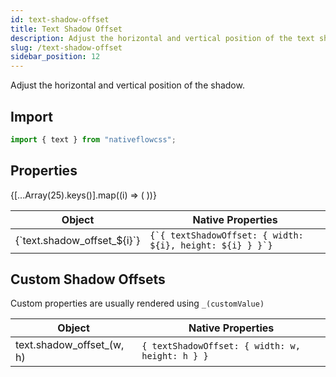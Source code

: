 ```yaml
---
id: text-shadow-offset
title: Text Shadow Offset
description: Adjust the horizontal and vertical position of the text shadow.
slug: /text-shadow-offset
sidebar_position: 12
---
```



Adjust the horizontal and vertical position of the shadow.

## Import

```js title="src/screens/Component.js"
import { text } from "nativeflowcss";
```

## Properties

<div class="scrollable-box">
  <table>
    <thead>
      <tr>
        <th>Object</th>
        <th>Native Properties</th>
      </tr>
    </thead>
    <tbody>
      {[...Array(25).keys()].map((i) => (
        <React.Fragment key={i + 1}>
          <tr>
            <td>{`text.shadow_offset_${i}`}</td>
            <td>
              <code>{`{ textShadowOffset: { width: ${i}, height: ${i} } }`}</code>
            </td>
          </tr>
        </React.Fragment>
      ))}
    </tbody>
  </table>
</div>

## Custom Shadow Offsets

Custom properties are usually rendered using `_(customValue)`

| Object                                     | Native Properties                                                |
| ------------------------------------------ | ---------------------------------------------------------------- |
| text.shadow_offset_(w, h)  | `{ textShadowOffset: { width: w, height: h } }` |